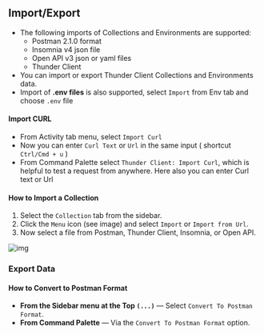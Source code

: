 ## Import/Export

- The following imports of Collections and Environments are supported:
  - Postman 2.1.0 format
  - Insomnia v4 json file
  - Open API v3 json or yaml files
  - Thunder Client
- You can import or export Thunder Client Collections and Environments data.
- Import of **.env files** is also supported, select `Import` from Env tab and choose `.env` file

#### Import CURL

- From Activity tab menu, select `Import Curl`
- Now you can enter `Curl Text` or `Url` in the same input ( shortcut `Ctrl/Cmd + u` )
- From Command Palette select `Thunder Client: Import Curl`, which is helpful to test a  request from anywhere. Here also you can enter Curl text or Url

#### How to Import a Collection

1. Select the `Collection` tab from the sidebar.
2. Click the `Menu` icon (see image) and select `Import` or `Import from Url`.
3. Now select a file from Postman, Thunder Client, Insomnia, or Open API.
   
![img](https://user-images.githubusercontent.com/8637550/208125123-08ead7f4-e7bd-4fc4-9323-9f1ee2023d5a.png)

### Export Data
#### How to Convert to Postman Format

- **From the Sidebar menu at the Top `(...)`** — Select `Convert To Postman Format`.
- **From Command Palette** — Via the `Convert To Postman Format` option.
